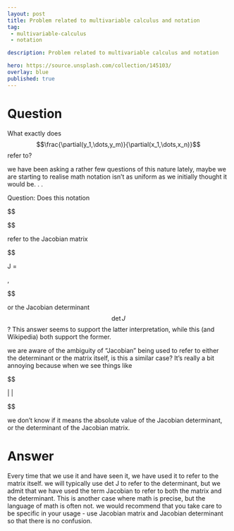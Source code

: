---
layout: post
title: Problem related to multivariable calculus and notation
tag:
 - multivariable-calculus
 - notation

description: Problem related to multivariable calculus and notation

hero: https://source.unsplash.com/collection/145103/
overlay: blue 
published: true
---

# Question 

What exactly does $$\frac{\partial(y_1,\dots,y_m)}{\partial(x_1,\dots,x_n)}$$ refer to?

<!--break-->


we have been asking a rather few questions of this nature lately, maybe we are  starting to realise math notation isn't as uniform as we initially thought it would be.
.
.

Question: Does this notation


$$

\frac{\partial(y_1,\dots,y_m)}{\partial(x_1,\dots,x_n)}

$$


refer to the Jacobian matrix


$$

 J = \begin{bmatrix} \dfrac{\partial y_1}{\partial x_1} & \cdots & \dfrac{\partial y_1}{\partial x_n} \\ \vdots & \ddots & \vdots \\ \dfrac{\partial y_m}{\partial x_1} & \cdots & \dfrac{\partial y_m}{\partial x_n}  \end{bmatrix},

$$


or the Jacobian determinant $$\det J$$?
This answer seems to support the latter interpretation, while this (and Wikipedia) both support the former.

we are  aware of the ambiguity of "Jacobian" being used to refer to either the determinant or the matrix itself, is this a similar case? It's really a bit annoying because when we see things like


$$

 \left\| \frac{\partial(y_1,\dots,y_m)}{\partial(x_1,\dots,x_n)} \right\| 

$$


we don't know if it means the absolute value of the Jacobian determinant, or the determinant of the Jacobian matrix.


# Answer 


Every time that we use it and have seen it, we have used it to refer to the matrix itself. we will typically use det J to refer to the determinant, but we admit that we have used the term Jacobian to refer to both the matrix and the determinant.
This is another case where math is precise, but the language of math is often not. we would recommend that you take care to be specific in your usage - use Jacobian matrix and Jacobian determinant so that there is no confusion.

